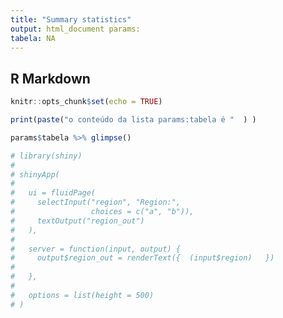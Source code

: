 ```yaml
--- 
title: "Summary statistics"
output: html_document params:
tabela: NA 
---
```

## R Markdown
```r
knitr::opts_chunk$set(echo = TRUE)

print(paste("o conteúdo da lista params:tabela é "  ) )

params$tabela %>% glimpse()

```






```r

# library(shiny)
# 
# shinyApp(
# 
#   ui = fluidPage(
#     selectInput("region", "Region:",
#                 choices = c("a", "b")),
#     textOutput("region_out")
#   ),
# 
#   server = function(input, output) {
#     output$region_out = renderText({  (input$region)   })
#     
#   },
# 
#   options = list(height = 500)
# )
```


